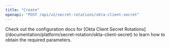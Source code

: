 ```yaml
---
title: "Create"
openapi: "POST /api/v2/secret-rotations/okta-client-secret"
---
```


<Note>
    Check out the configuration docs for [Okta Client Secret Rotations](/documentation/platform/secret-rotation/okta-client-secret) to learn how to obtain the required parameters.
</Note>
